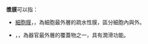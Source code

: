 {{disambig}}
'''漿膜'''可以指：
* [[細胞膜|細胞膜]]，{{lang|en|Plasma membrane}}，為細胞最外層的疏水性膜，區分細胞內與外。
* {{tsl|en|serosa|漿膜 (組織學)}}，{{lang|en|Serosa}}，為器官最外層的覆蓋物之一，具有潤滑功能。